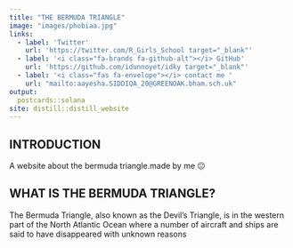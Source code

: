 ```yaml
---
title: "THE BERMUDA TRIANGLE"
image: "images/phobiaa.jpg"
links:
  - label: 'Twitter'
    url: 'https://twitter.com/R_Girls_School target="_blank"'
  - label: '<i class="fa-brands fa-github-alt"></i> GitHub'
    url: 'https://github.com/idunnoyet/idky target="_blank"'
  - label: '<i class="fas fa-envelope"></i> contact me '
    url: "mailto:aayesha.SIDDIQA_20@GREENOAK.bham.sch.uk"
output:
  postcards::solana
site: distill::distill_website
---
```

 
## INTRODUCTION
 A website about the bermuda triangle.made by me 😐

## WHAT IS THE BERMUDA TRIANGLE?
 The Bermuda Triangle, also known as the Devil's Triangle, is in the western part of the North Atlantic Ocean where a number of aircraft and ships are said to have disappeared with unknown reasons

